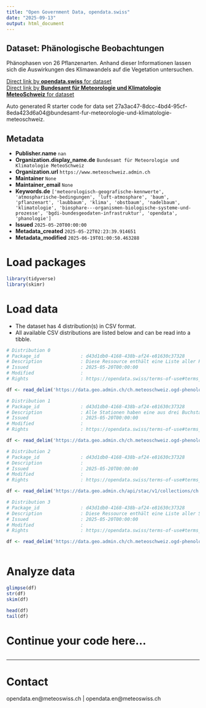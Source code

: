 ```yaml
---
title: "Open Government Data, opendata.swiss"
date: "2025-09-13"
output: html_document
---
```


## Dataset: Phänologische Beobachtungen

Phänophasen von 26 Pflanzenarten. Anhand dieser Informationen lassen sich die Auswirkungen des Klimawandels auf die Vegetation untersuchen.

[Direct link by **opendata.swiss** for dataset](https://opendata.swiss/de/dataset/phanologische-beobachtungen1)<br>
[Direct link by **Bundesamt für Meteorologie und Klimatologie MeteoSchweiz** for dataset](https://www.meteoschweiz.admin.ch/service-und-publikationen/service/open-data.html)

Auto generated R starter code for data set 27a3ac47-8dcc-4bd4-95cf-8eda423d6a04@bundesamt-fur-meteorologie-und-klimatologie-meteoschweiz.

## Metadata

- **Publisher.name** `nan`
- **Organization.display_name.de** `Bundesamt für Meteorologie und Klimatologie MeteoSchweiz`
- **Organization.url** `https://www.meteoschweiz.admin.ch`
- **Maintainer** `None`
- **Maintainer_email** `None`
- **Keywords.de** `['meteorologisch-geografische-kennwerte', 'atmospharische-bedingungen', 'luft-atmosphare', 'baum', 'pflanzenart', 'laubbaum', 'klima', 'obstbaum', 'nadelbaum', 'klimatologie', 'biosphare---organismen-biologische-systeme-und-prozesse', 'bgdi-bundesgeodaten-infrastruktur', 'opendata', 'phanologie']`
- **Issued** `2025-05-20T00:00:00`
- **Metadata_created** `2025-05-22T02:23:39.914651`
- **Metadata_modified** `2025-06-19T01:00:50.463288`


# Load packages

```r

library(tidyverse)
library(skimr)

```

# Load data

-   The dataset has 4 distribution(s) in CSV format.
-   All available CSV distributions are listed below and can be read into a tibble.

```r

# Distribution 0
# Package_id               : d43d1db0-4168-438b-af24-e81630c37328
# Description              : Diese Ressource enthält eine Liste aller Parameterkennungen mit Erläuterung, Datentyp und Masseinheit.
# Issued                   : 2025-05-20T00:00:00
# Modified                 : 
# Rights                   : https://opendata.swiss/terms-of-use#terms_by

df <- read_delim('https://data.geo.admin.ch/ch.meteoschweiz.ogd-phenology/ogd-phenology_meta_parameters.csv')

# Distribution 1
# Package_id               : d43d1db0-4168-438b-af24-e81630c37328
# Description              : Alle Stationen haben eine aus drei Buchstaben bestehende Kennung (z.B. "BER" für "Bern/Zollikofen" oder "LUG" für "Lugano"). Diese Ressource enthält eine Liste aller Stationskennungen mit Namen, Kanton, Wigos ID, Stationstyp, Höhe, Koordinaten, Ausrichtung und URL der Stationsdetailseiten.
# Issued                   : 2025-05-20T00:00:00
# Modified                 : 
# Rights                   : https://opendata.swiss/terms-of-use#terms_by

df <- read_delim('https://data.geo.admin.ch/ch.meteoschweiz.ogd-phenology/ogd-phenology_meta_stations.csv')

# Distribution 2
# Package_id               : d43d1db0-4168-438b-af24-e81630c37328
# Description              : 
# Issued                   : 2025-05-20T00:00:00
# Modified                 : 
# Rights                   : https://opendata.swiss/terms-of-use#terms_by

df <- read_delim('https://data.geo.admin.ch/api/stac/v1/collections/ch.meteoschweiz.ogd-phenology')

# Distribution 3
# Package_id               : d43d1db0-4168-438b-af24-e81630c37328
# Description              : Diese Ressource enthält eine Liste aller Stationen und Parameter mit Start- und Enddatum der Messungen.
# Issued                   : 2025-05-20T00:00:00
# Modified                 : 
# Rights                   : https://opendata.swiss/terms-of-use#terms_by

df <- read_delim('https://data.geo.admin.ch/ch.meteoschweiz.ogd-phenology/ogd-phenology_meta_datainventory.csv')



```

# Analyze data

```r

glimpse(df)
str(df)
skim(df)

head(df)
tail(df)

```

# Continue your code here...

```r

```

------------------------------------------------------------------------

# Contact

opendata.en@meteoswiss.ch | opendata.en@meteoswiss.ch
